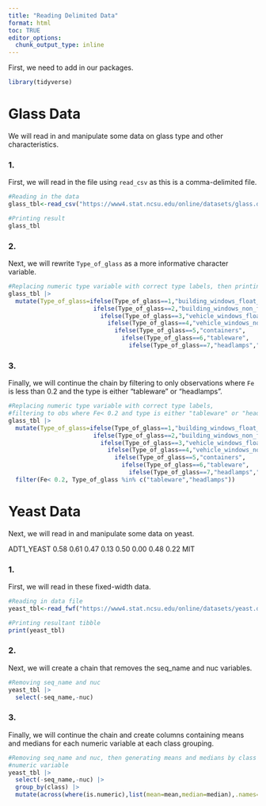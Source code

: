 ```yaml
---
title: "Reading Delimited Data"
format: html
toc: TRUE
editor_options: 
  chunk_output_type: inline
---
```


First, we need to add in our packages.

```r
library(tidyverse)
```

# Glass Data

We will read in and manipulate some data on glass type and other characteristics. 

### 1. 
First, we will read in the file using `read_csv` as this is a comma-delimited file. 
```r
#Reading in the data
glass_tbl<-read_csv("https://www4.stat.ncsu.edu/online/datasets/glass.data",col_names=c("Id","RI","Na","Mg","Al","Si","K","Ca","Ba","Fe","Type_of_glass"))

#Printing result
glass_tbl
```


### 2. 
Next, we will rewrite `Type_of_glass` as a more informative character variable. 

```r
#Replacing numeric type variable with correct type labels, then printing
glass_tbl |> 
  mutate(Type_of_glass=ifelse(Type_of_glass==1,"building_windows_float_processed",
                        ifelse(Type_of_glass==2,"building_windows_non_float_processed",
                          ifelse(Type_of_glass==3,"vehicle_windows_float_processed",
                            ifelse(Type_of_glass==4,"vehicle_windows_non_float_processed",
                              ifelse(Type_of_glass==5,"containers",
                                ifelse(Type_of_glass==6,"tableware",
                                  ifelse(Type_of_glass==7,"headlamps","error"))))))))
```

### 3. 
Finally, we will continue the chain by filtering to only observations where `Fe` is less than 0.2 and the type is either "tableware" or "headlamps".

```r
#Replacing numeric type variable with correct type labels,
#filtering to obs where Fe< 0.2 and type is either "tableware" or "headlamps", then printing
glass_tbl |> 
  mutate(Type_of_glass=ifelse(Type_of_glass==1,"building_windows_float_processed",
                        ifelse(Type_of_glass==2,"building_windows_non_float_processed",
                          ifelse(Type_of_glass==3,"vehicle_windows_float_processed",
                            ifelse(Type_of_glass==4,"vehicle_windows_non_float_processed",
                              ifelse(Type_of_glass==5,"containers",
                                ifelse(Type_of_glass==6,"tableware",
                                  ifelse(Type_of_glass==7,"headlamps","error")))))))) |>
  filter(Fe< 0.2, Type_of_glass %in% c("tableware","headlamps"))
```


# Yeast Data

Next, we will read in and manipulate some data on yeast. 

ADT1_YEAST  0.58  0.61  0.47  0.13  0.50  0.00  0.48  0.22  MIT

### 1. 
First, we will read in these fixed-width data. 

```r
#Reading in data file
yeast_tbl<-read_fwf("https://www4.stat.ncsu.edu/online/datasets/yeast.data",fwf_widths(c(12,6,6,6,6,6,6,6,6,3),col_names=c("seq_name","mcg","gvh","alm","mit","erl","pox","vac","nuc","class")))

#Printing resultant tibble
print(yeast_tbl)
```

### 2. 

Next, we will create a chain that removes the seq_name and nuc variables. 

```r
#Removing seq_name and nuc
yeast_tbl |> 
  select(-seq_name,-nuc)
```

### 3.

Finally, we will continue the chain and create columns containing means and medians for each numeric variable at each class grouping.

```r
#Removing seq_name and nuc, then generating means and medians by class for each
#numeric variable
yeast_tbl |> 
  select(-seq_name,-nuc) |>
  group_by(class) |>
  mutate(across(where(is.numeric),list(mean=mean,median=median),.names="{.fn}_{.col}"))
```

